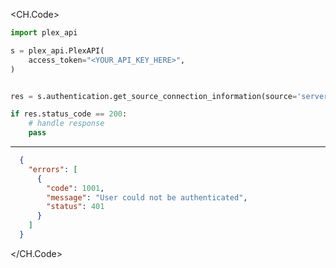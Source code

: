 
<CH.Code>
```python GetSourceConnectionInformation.py
import plex_api

s = plex_api.PlexAPI(
    access_token="<YOUR_API_KEY_HERE>",
)


res = s.authentication.get_source_connection_information(source='server://client-identifier')

if res.status_code == 200:
    # handle response
    pass
```
---

```json Example Response
  {
    "errors": [
      {
        "code": 1001,
        "message": "User could not be authenticated",
        "status": 401
      }
    ]
  }
```
</CH.Code>
